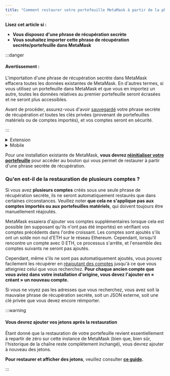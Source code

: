 ```yaml
---
title: "Comment restaurer votre portefeuille MetaMask à partir de la phrase de récupération secrète"
---
```



**Lisez cet article si :**

- **Vous disposez d'une phrase de récupération secrète**
- **Vous souhaitez importer cette phrase de récupération secrète/portefeuille dans MetaMask**

:::danger

#### Avertissement :

L'importation d'une phrase de récupération secrète dans MetaMask effacera toutes les données existantes de MetaMask. En d'autres termes, si vous utilisez un portefeuille dans MetaMask et que vous en importez un autre, toutes les données relatives au premier portefeuille seront écrasées et ne seront plus accessibles.

Avant de procéder, assurez-vous d'avoir [sauvegardé](/privacy-and-security/how-to-reveal-your-secret-recovery-phrase) votre phrase secrète de récupération _et_ toutes les clés privées (provenant de portefeuilles matériels ou de comptes importés), et vos comptes seront en sécurité.

:::

<Tabs>

<TabItem value="Nouvelle Installation" label="Nouvelle Installation">

<details>
<summary>Extension</summary>

<div>

1. Lors de la configuration d'une nouvelle installation de MetaMask, cliquez sur « Importer un portefeuille existant » :

   {" "}

   <div class="center-container">
     <div class="img-large">
       <img
         src={
           require("../../../../../../img/managing-my-wallet/resetting-deleting-and-restoring/how-to-restore-your-metamask-wallet-from-secret-recovery-phrase/MetaMask_SRP_recovery_desktop.gif")
             .default
         }
         alt="Bureau de récupération MetaMask SRP"
       />
     </div>
   </div>

2. Suivez les instructions pour saisir votre phrase de récupération secrète. Saisissez chaque mot dans une case séparée, en veillant à le saisir en minuscules et sans espace.

   {" "}

   <div class="center-container">
     <div class="img-large">
       <img
         src={
           require("../../../../../../img/managing-my-wallet/resetting-deleting-and-restoring/how-to-restore-your-metamask-wallet-from-secret-recovery-phrase/MetaMask_SRP_recovery_desktop.png")
             .default
         }
         alt="Bureau de récupération MetaMask SRP"
       />
     </div>
   </div>

</div>
</details>

<details>
<summary>Mobile</summary>

<div>

1. Lorsque vous installez MetaMask, cliquez sur le bouton « Importer à l'aide de la phrase de récupération secrète » :

   {" "}

   <div class="center-container">
     <div class="img-small">
       <img
         src={
           require("../../../../../../img/managing-my-wallet/resetting-deleting-and-restoring/how-to-restore-your-metamask-wallet-from-secret-recovery-phrase/MetaMask_SRP_recovery_mobile2.gif")
             .default
         }
         alt="Récupération mobile MetaMask SRP"
       />
     </div>
   </div>

2. Saisissez la phrase entière dans un champ de texte. Saisissez les 12 mots dans le bon ordre, en minuscules et en laissant un espace entre chaque mot. Ne laissez pas d'espace supplémentaire après le dernier mot. Voici à quoi ça ressemble :

   {" "}

   <div class="center-container">
     <div class="img-small">
       <img
         src={
           require("../../../../../../img/managing-my-wallet/resetting-deleting-and-restoring/how-to-restore-your-metamask-wallet-from-secret-recovery-phrase/MetaMask_SRP_recovery_mobile.gif")
             .default
         }
         alt="Récupération mobile MetaMask SRP"
       />
     </div>
   </div>

</div>
</details>

</TabItem>

<TabItem value="Installation existante" label="Installation existante">

Pour une installation existante de MetaMask, **vous devrez [réinitialiser votre portefeuille](/managing-my-wallet/resetting-deleting-and-restoring/how-to-reset-your-wallet)** pour accéder au bouton qui vous permet de restaurer à partir d'une phrase secrète de récupération.

### Qu'en est-il de la restauration de plusieurs comptes ?

Si vous avez **plusieurs comptes** créés sous une seule phrase de récupération secrète, ils ne seront automatiquement restaurés que dans certaines circonstances. Veuillez noter **que cela ne s'applique pas aux comptes importés ou aux portefeuilles matériels**, qui doivent toujours être manuellement réajoutés.

MetaMask essaiera d'ajouter vos comptes supplémentaires lorsque cela est possible (en supposant qu'ils n'ont pas été importés) en vérifiant vos comptes précédents dans l'ordre croissant. Les comptes sont ajoutés s'ils ont un solde non nul d'ETH sur le réseau Ethereum. Cependant, lorsqu'il rencontre un compte avec 0 ETH, ce processus s'arrête, et l'ensemble des comptes suivants ne seront pas ajoutés.

Cependant, même s'ils ne sont pas automatiquement ajoutés, vous pouvez facilement les récupérer en [réajoutant des comptes](/managing-my-wallet/accounts-and-addresses/how-to-add-missing-accounts-after-restoring-with-secret-recovery-phrase) jusqu'à ce que vous atteigniez celui que vous recherchez. **Pour chaque ancien compte que vous aviez dans votre installation d'origine, vous devez l'ajouter en « créant » un nouveau compte.**

Si vous ne voyez pas les adresses que vous recherchez, vous avez soit la mauvaise phrase de récupération secrète, soit un JSON externe, soit une clé privée que vous devez encore réimporter.

:::warning

#### Vous devrez ajouter vos jetons après la restauration

Étant donné que la restauration de votre portefeuille revient essentiellement à repartir de zéro sur cette instance de MetaMask (bien que, bien sûr, l'historique de la chaîne reste complètement inchangé), vous devrez ajouter à nouveau des jetons.

**Pour restaurer et afficher des jetons**, veuillez consulter **[ce guide](/managing-my-tokens/custom-tokens/how-to-display-tokens-in-metamask).**

:::

</TabItem>

</Tabs>

